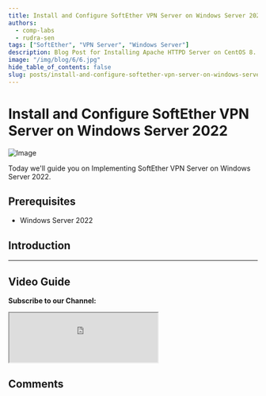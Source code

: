 ```yaml
---
title: Install and Configure SoftEther VPN Server on Windows Server 2022
authors:
  - comp-labs
  - rudra-sen
tags: ["SoftEther", "VPN Server", "Windows Server"]
description: Blog Post for Installing Apache HTTPD Server on CentOS 8.
image: "/img/blog/6/6.jpg"
hide_table_of_contents: false
slug: posts/install-and-configure-softether-vpn-server-on-windows-server-2022
---
```



# Install and Configure SoftEther VPN Server on Windows Server 2022

![Image](/img/blog/6/6.jpg)

Today we'll guide you on Implementing SoftEther VPN Server on Windows Server 2022.

<!-- truncate -->

## Prerequisites

- Windows Server 2022

## Introduction

---

## Video Guide

**Subscribe to our Channel:**

<iframe
  src="https://complabs.in/html/subscribe.html"
  title="Subscribe Comp Labs"
  height="100"
></iframe>

## Comments

<Giscus
  id="comments"
  repo="Comp-Labs/comp-labs-website"
  repoId="R_kgDOGaLmeA"
  category="General"
  categoryId="DIC_kwDOGaLmeM4CBAA6"
  mapping="title"
  term="Comments"
  reactionsEnabled="1"
  emitMetadata="0"
  inputPosition="top"
  theme="preferred_color_scheme"
  lang="en"
  loading="lazy"
/>
